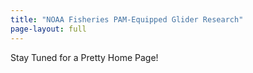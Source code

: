 ```yaml
---
title: "NOAA Fisheries PAM-Equipped Glider Research"
page-layout: full
---
```


Stay Tuned for a Pretty Home Page!
